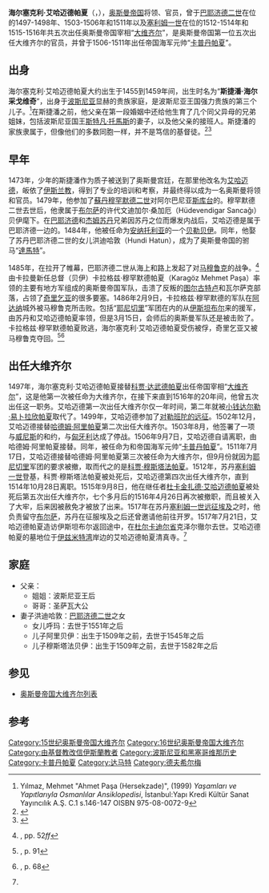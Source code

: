 {{Other people|艾哈迈德帕夏}}
{{Infobox Officeholder
| honorific-prefix    = [[黑塞哥维那|海尔塞克利]] ⋅ [[達馬特|達馬特]]
| name                = 艾哈迈德
| honorific-suffix    = [[帕夏|帕夏]] 
| image               =
| caption             =
| office1             = [[奥斯曼帝国|奥斯曼帝国]][[奥斯曼帝国大维齐尔|大维齐尔]]
| term_start1         = 1497
| term_end1           = 1498
| monarch1            = [[巴耶济德二世|巴耶济德二世]]
| predecessor1        = [[科贾·达武德帕夏|科贾·达武德帕夏]]
| successor1          = [[小钱达尔勒·易卜拉欣帕夏|小钱达尔勒·易卜拉欣帕夏]]
| office2             =
| term_start2         = 1503
| term_end2           = 1506
| monarch2            = [[巴耶济德二世|巴耶济德二世]]
| predecessor2        = [[哈德姆·阿里帕夏|哈德姆·阿里帕夏]]
| successor2          = [[哈德姆·阿里帕夏|哈德姆·阿里帕夏]]
| office3             =
| term_start3         = 1511
| term_end3           = 1511
| monarch3            = [[巴耶济德二世|巴耶济德二世]]
| predecessor3        = [[哈德姆·阿里帕夏|哈德姆·阿里帕夏]]
| successor3          = [[科贾·穆斯塔法帕夏|科贾·穆斯塔法帕夏]]
| office4             =
| term_start4         = 1512
| term_end4           = 1514年11月28日
| monarch4            = [[塞利姆一世|塞利姆一世]]
| predecessor4        = [[科贾·穆斯塔法帕夏|科贾·穆斯塔法帕夏]]
| successor4          = [[杜卡金扎德·艾哈迈德帕夏|杜卡金扎德·艾哈迈德帕夏]]
| office5             =
| term_start5         = 1515年9月8日
| term_end5           = 1516年4月26日
| monarch5            = [[塞利姆一世|塞利姆一世]]
| predecessor5        = [[杜卡金扎德·艾哈迈德帕夏|杜卡金扎德·艾哈迈德帕夏]]
| successor5          = [[哈德姆·锡南帕夏|哈德姆·锡南帕夏]]
| succeeding          =
| birth_date          = 1459年
| birth_place         = [[奥斯曼帝国|奥斯曼帝国]][[黑塞哥维那|黑塞哥维那]][[新海尔采格|海尔佐格诺韦]]
| birth_name          = 斯捷潘·海尔采戈维奇
| death_date          = 1517年7月21日
| death_place         = [[奥斯曼帝国|奥斯曼帝国]][[杜尔卡迪尔省|杜尔卡迪尔省]]克泽尔徹尔 
| nationality         = [[奥斯曼帝国|奥斯曼帝国]]
| party               =
| spouse              = 洪迪哈敦（[[巴耶济德二世|巴耶济德二世]]之女）
| relations           =
| children            =
| residence           =
| alma_mater          =
| occupation          =
| profession          =
| religion            = [[伊斯兰教|伊斯兰教]][[逊尼派|逊尼派]]
| signature           =
| website             =
| footnotes           =
<!--Military service-->
| allegiance          = [[奥斯曼帝国|奥斯曼帝国]]
| branch              = {{navy|Ottoman Empire}}
| serviceyears        = 
| rank                = [[卡普丹帕夏|卡普丹帕夏]]（海军元帅）
| unit                = 
| commands            = 
| battles             = 
| awards              = 
}}
'''海尔塞克利·艾哈迈德帕夏'''（{{lang-tr|Hersekli Ahmed Paşa}}，{{bd|1459年||1517年|7月21日}}），[[奥斯曼帝国|奥斯曼帝国]]将领、官员，曾于[[巴耶济德二世|巴耶济德二世]]在位的1497-1498年、1503-1506年和1511年以及[[塞利姆一世|塞利姆一世]]在位的1512-1514年和1515-1516年共五次出任奥斯曼帝国宰相“[[大维齐尔|大维齐尔]]”，是奥斯曼帝国第一位五次出任大维齐尔的官员，并曾于1506-1511年出任帝国海军元帅“[[卡普丹帕夏|卡普丹帕夏]]”。

== 出身 ==
海尔塞克利·艾哈迈德帕夏大约出生于1455到1459年间，出生时名为“'''斯捷潘·海尔采戈维奇'''”，出身于[[波士尼亞王國|波斯尼亚]]显赫的贵族家庭{{le|科萨查家族|Kosača noble family}}，是波斯尼亚王国强力贵族{{le|圣萨瓦公国|Duchy of Saint Sava|圣萨瓦大公}}{{le|斯捷潘·武克契齐·科萨查|Stjepan Vukčić Kosača}}的第三个儿子。<ref name="yaşamyapıt">Yılmaz, Mehmet "Ahmet Paşa (Hersekzade)",  (1999) ''Yaşamları ve Yapıtlarıyla Osmanlılar Ansiklopedisi'', İstanbul:Yapı Kredi Kültür Sanat Yayıncılık A.Ş. C.1 s.146-147 OISBN 975-08-0072-9</ref>在斯捷潘之前，他父亲在第一段婚姻中还给他生育了几个同父异母的兄弟姐妹，包括波斯尼亚国王[[斯特凡·托馬斯|斯特凡·托馬斯]]的妻子{{le|卡塔琳娜王后|Catherine of Bosnia}}，以及他父亲的接班人{{le|弗拉迪斯拉夫·海尔采戈维奇|Vladislav Hercegović}}。斯捷潘的家族隶属于{{le|波斯尼亚教会|Bosnian Church}}，但像他们的多数同胞一样，并不是笃信的基督徒。<ref name="Antwerp589">{{Cite book|last = Fine|first = John Van Antwerp|page = 589|title = The Late Medieval Balkans: A Critical Survey from the Late Twelfth Century to the Ottoman Conquest|publisher = The University of Michigan Press|location = Michigan|year = 1994|language = |isbn = 0472100793}}</ref><ref name="Mark Pinson34">{{cite book | last=Pinson | first=Mark | page=34 | title=The Muslims of Bosnia-Herzegovina: their historic development from the Middle Ages to the dissolution of Yugoslavia | publisher=Harvard CMES | location= | year=1996 | language= | isbn=9780932885128}}</ref>

== 早年 ==
1473年，少年的斯捷潘作为质子被送到了奥斯曼宫廷，在那里他改名为[[艾哈迈德|艾哈迈德]]，皈依了[[伊斯兰教|伊斯兰教]]，得到了专业的培训和考察，并最终得以成为一名奥斯曼将领和官员。1479年，他参加了[[苏丹_(称谓)|蘇丹]][[穆罕默德二世_(奥斯曼帝国)|穆罕默德二世]]对阿尔巴尼亚[[斯库台|斯库台]]的{{le|斯库台围城战|Siege of Shkodra|远征}}。穆罕默德二世去世后，他隶属于[[布尔萨|布尔萨]]的许代文迪加尔·桑加厄（Hüdevendigar Sancağı）贝伊麾下。在[[巴耶济德二世|巴耶济德]]和[[杰姆苏丹|杰姆苏丹]]兄弟因苏丹之位而爆发内战后，艾哈迈德是属于巴耶济德一边的。1484年，他被任命为[[安纳托利亚|安纳托利亚]]的一个[[贝勒贝伊|贝勒贝伊]]。同年，他娶了苏丹巴耶济德二世的女儿洪迪哈敦（Hundi Hatun），成为了奥斯曼帝国的驸马“[[達馬特|達馬特]]”。

1485年，{{le|奥斯曼-马穆鲁克战争 (1485年–1491年)|Ottoman–Mamluk War (1485–91)|奥斯曼-马穆鲁克战争}}在{{le|丘库罗瓦|Çukurova}}拉开了帷幕，巴耶济德二世从海上和路上发起了对[[马穆鲁克王朝|马穆鲁克]]的战争。<ref name="Brummett 52">{{cite book |last=Brummett |first=Palmira Johnson |title=Ottoman Seapower and Levantine Diplomacy in the Age of Discovery |url=http://www.sunypress.edu/p-1732-ottoman-seapower-and-levantine-.aspx |accessdate=June 16, 2013 |series=SUNY series in the Social and Economic History of the Middle East |year=1993 |publisher=[[State_University_of_New_York_Press|State University of New York Press]] |location=Albany, NY |isbn=978-0-7914-1702-7 |oclc=613499540 |lccn=92-44704 |ref=Brummett |archive-date=2020-08-13 |archive-url=https://web.archive.org/web/20200813042153/http://www.sunypress.edu/p-1732-ottoman-seapower-and-levantine-.aspx |dead-url=no }}, pp. 52''ff''</ref>由卡拉曼新任总督（贝伊）卡拉格兹·穆罕默德帕夏（Karagöz Mehmet Paşa）率领的主要有地方军组成的奥斯曼帝国军队，击溃了反叛的[[图尔古特卢|图尔古特卢]]和瓦尔萨克部落，占领了[[奇里乞亚|奇里乞亚]]的很多要塞。1486年2月9日，卡拉格兹·穆罕默德的军队在[[阿达纳|阿达纳]]城外被马穆鲁克所击败。包括“[[耶尼切里|耶尼切里]]”军团在内的从[[伊斯坦布尔|伊斯坦布尔]]来的援军，由苏丹和艾哈迈德帕夏率领，但是3月15日，会师后的奥斯曼军队还是被击败了。 卡拉格兹·穆罕默德帕夏败逃，海尔塞克利·艾哈迈德帕夏受伤被俘，奇里乞亚又被马穆鲁克夺回。<ref>{{cite book |last=Finkel |first=Caroline |title=Osman's Dream: The Story of the Ottoman Empire 1300–1923 |url=http://www.perseusbooksgroup.com/basic/book_detail.jsp?isbn=0465023975 |accessdate=June 16, 2013 |year=2006 |publisher=[[John_Murray_(publisher)|John Murray]] |location=London |isbn=978-0-7195-6112-2 |oclc=65203332 |lccn=2008297857 |archive-url=https://web.archive.org/web/20071009215857/http://www.perseusbooksgroup.com/basic/book_detail.jsp?isbn=0465023975 |archive-date=2007-10-09 |dead-url=yes }}, p. 91</ref><ref>{{cite book |last1=Uyar |first1=Mesut |last2=Erickson |first2=Edward J. |authorlink2=Edward J. Erickson |title=A Military History of the Ottomans: From Osman to Atatürk |url=http://www.abc-clio.com/product.aspx?isbn=9780275988760 |accessdate=June 16, 2013 |year=2009 |publisher=[[ABC-CLIO|ABC-CLIO]] |location=Santa Barbara, CA |oclc=435778574 |isbn=978-0-275-98876-0 |lccn=2009020872 |archive-date=2014-07-25 |archive-url=https://web.archive.org/web/20140725221456/http://abc-clio.com/product.aspx?isbn=9780275988760 |dead-url=no }}, p. 68</ref>

== 出任大维齐尔 ==
1497年，海尔塞克利·艾哈迈德帕夏接替[[科贾·达武德帕夏|科贾·达武德帕夏]]出任帝国宰相“[[大维齐尔|大维齐尔]]”，这是他第一次被任命为大维齐尔，在接下来直到1516年的20年间，他曾五次出任这一职务。艾哈迈德第一次出任大维齐尔仅一年时间，第二年就被[[小钱达尔勒·易卜拉欣帕夏|小钱达尔勒·易卜拉欣帕夏]]取代了。1499年，艾哈迈德参加了[[佐奇奥战役|对勒班陀的远征]]。1502年12月，艾哈迈德接替[[哈德姆·阿里帕夏|哈德姆·阿里帕夏]]第二次出任大维齐尔。1503年8月，他签署了一项与[[威尼斯|威尼斯]]的和约，与[[匈牙利|匈牙利]]达成了停战。1506年9月7日，艾哈迈德自请离职，由哈德姆·阿里帕夏接替。同年，被任命为{{le|盖利博卢桑贾克|sanjak of Gallipoli|盖利博卢桑贾克贝伊}}和帝国海军元帅“[[卡普丹帕夏|卡普丹帕夏]]”。1511年7月17日，艾哈迈德接替哈德姆·阿里帕夏第三次被任命为大维齐尔，但9月份就因为[[耶尼切里|耶尼切里]]军团的要求被撤，取而代之的是[[科贾·穆斯塔法帕夏|科贾·穆斯塔法帕夏]]。1512年，苏丹[[塞利姆一世|塞利姆一世]]登基，科贾·穆斯塔法帕夏被处死后，艾哈迈德第四次出任大维齐尔，直到1514年10月28日离职。1515年9月8日，他在继任者[[杜卡金扎德·艾哈迈德帕夏|杜卡金扎德·艾哈迈德帕夏]]被处死后第五次出任大维齐尔，七个多月后的1516年4月26日再次被撤职，而且被关入了大牢，后来因被赦免才被放了出来。1517年在苏丹[[塞利姆一世|塞利姆一世]][[里達尼亞戰役|远征埃及]]之时，他负责留守[[布尔萨|布尔萨]]，苏丹在征服埃及之后还曾邀请他前往开罗。1517年7月21日，艾哈迈德帕夏造访伊斯坦布尔返回途中，在[[杜尔卡迪尔省|杜尔卡迪尔省]]克泽尔徹尔去世。艾哈迈德帕夏的墓地位于[[伊兹米特湾|伊兹米特湾]]岸边的艾哈迈德帕夏清真寺。<ref name="Mark Pinson34"/>

== 家庭 ==
* 父亲{{le|斯捷潘·武克契齐·科萨查|Stjepan Vukčić Kosača}}：{{le|圣萨瓦公国|Duchy of Saint Sava|圣萨瓦大公}}
** 姐姐{{le|卡塔琳娜王后|Catherine of Bosnia|卡塔琳娜}}：波斯尼亚王后
** 哥哥{{le|弗拉迪斯拉夫·海尔采戈维奇|Vladislav Hercegović}}：圣萨瓦大公
* 妻子洪迪哈敦：[[巴耶济德二世|巴耶济德二世]]之女
** 女儿呼玛：去世于1551年之后
** 儿子阿里贝伊：出生于1509年之前，去世于1545年之后
** 儿子穆斯塔法贝伊：出生于1509年之前，去世于1582年之后

== 参见 ==
* [[奥斯曼帝国大维齐尔列表|奥斯曼帝国大维齐尔列表]]

== 参考 ==
{{Reflist|2}}

{{s-start}}
{{S-off}}
{{succession box|title=[[奥斯曼帝国大维齐尔列表|奥斯曼帝国大维齐尔]]|before=[[科贾·达武德帕夏|科贾·达武德帕夏]]|after=[[小钱达尔勒·易卜拉欣帕夏|小钱达尔勒·易卜拉欣帕夏]]|years=1497–1498}}
{{succession box|title=[[奥斯曼帝国大维齐尔列表|奥斯曼帝国大维齐尔]]|before=[[哈德姆·阿里帕夏|哈德姆·阿里帕夏]]|after=[[哈德姆·阿里帕夏|哈德姆·阿里帕夏]]|years=1503–1506}}
{{succession box|title=[[奥斯曼帝国大维齐尔列表|奥斯曼帝国大维齐尔]]|before=[[哈德姆·阿里帕夏|哈德姆·阿里帕夏]]|after=[[科贾·穆斯塔法帕夏|科贾·穆斯塔法帕夏]]|years=1511}}
{{succession box|title=[[奥斯曼帝国大维齐尔列表|奥斯曼帝国大维齐尔]]|before=[[科贾·穆斯塔法帕夏|科贾·穆斯塔法帕夏]]|after=[[杜卡金扎德·艾哈迈德帕夏|杜卡金扎德·艾哈迈德帕夏]]|years=1512 – 1514}}
{{succession box|title=[[奥斯曼帝国大维齐尔列表|奥斯曼帝国大维齐尔]]|before=[[杜卡金扎德·艾哈迈德帕夏|杜卡金扎德·艾哈迈德帕夏]]|after=[[哈德姆·锡南帕夏|哈德姆·锡南帕夏]]|years=1515 – 1516}}
{{s-end}}

{{Grand Viziers of Ottoman Empire}}

{{DEFAULTSORT: Pasha, Hersekzade Ahmed}}
[[Category:15世纪奥斯曼帝国大维齐尔|Category:15世纪奥斯曼帝国大维齐尔]]
[[Category:16世纪奥斯曼帝国大维齐尔|Category:16世纪奥斯曼帝国大维齐尔]]
[[Category:由基督教改信伊斯蘭教者|Category:由基督教改信伊斯蘭教者]]
[[Category:波斯尼亚和黑塞哥维那历史|Category:波斯尼亚和黑塞哥维那历史]]
[[Category:卡普丹帕夏|Category:卡普丹帕夏]]
[[Category:达马特|Category:达马特]]
[[Category:德夫希尔梅|Category:德夫希尔梅]]